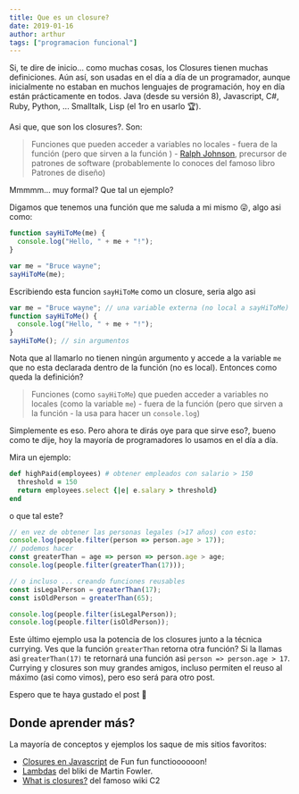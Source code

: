 ```yaml
---
title: Que es un closure?
date: 2019-01-16
author: arthur
tags: ["programacion funcional"]
---
```


Si, te dire de inicio... como muchas cosas, los Closures tienen muchas definiciones. Aún así, son usadas en el día a día de un programador, aunque inicialmente no estaban en muchos lenguajes de programación, hoy en día están prácticamente en todos. Java (desde su versión 8), Javascript, C#, Ruby, Python, ... Smalltalk, Lisp (el 1ro en usarlo 🏆).

Asi que, que son los closures?. Son:

> Funciones que pueden acceder a variables no locales - fuera de la función (pero que sirven a la función ) - [Ralph Johnson](http://wiki.c2.com/?WhatIsClosure), precursor de patrones de software (probablemente lo conoces del famoso libro Patrones de diseño)

Mmmmm... muy formal? Que tal un ejemplo?

Digamos que tenemos una función que me saluda a mi mismo 😜, algo asi como:

```javascript
function sayHiToMe(me) {
  console.log("Hello, " + me + "!");
}

var me = "Bruce wayne";
sayHiToMe(me);
```

Escribiendo esta funcion `sayHiToMe` como un closure, seria algo asi

```javascript
var me = "Bruce wayne"; // una variable externa (no local a sayHiToMe)
function sayHiToMe() {
  console.log("Hello, " + me + "!");
}
sayHiToMe(); // sin argumentos
```

Nota que al llamarlo no tienen ningún argumento y accede a la variable `me` que no esta declarada dentro de la función (no es local). Entonces como queda la definición?

> Funciones (como `sayHiToMe`) que pueden acceder a variables no locales (como la variable `me`) - fuera de la función (pero que sirven a la función - la usa para hacer un `console.log`)

Simplemente es eso. Pero ahora te dirás oye para que sirve eso?, bueno como te dije, hoy la mayoría de programadores lo usamos en el día a día.

Mira un ejemplo:

```ruby
def highPaid(employees) # obtener empleados con salario > 150
  threshold = 150
  return employees.select {|e| e.salary > threshold}
end
```

o que tal este?

```javascript
// en vez de obtener las personas legales (>17 años) con esto:
console.log(people.filter(person => person.age > 17));
// podemos hacer
const greaterThan = age => person => person.age > age;
console.log(people.filter(greaterThan(17)));

// o incluso ... creando funciones reusables
const isLegalPerson = greaterThan(17);
const isOldPerson = greaterThan(65);

console.log(people.filter(isLegalPerson));
console.log(people.filter(isOldPerson));
```

Este último ejemplo usa la potencia de los closures junto a la técnica currying. Ves que la función `greaterThan` retorna otra función? Si la llamas asi `greaterThan(17)` te retornará una función asi `person => person.age > 17`. Currying y closures son muy grandes amigos, incluso permiten el reuso al máximo (asi como vimos), pero eso será para otro post.

Espero que te haya gustado el post 🙂

## Donde aprender más?

La mayoría de conceptos y ejemplos los saque de mis sitios favoritos:

- [Closures en Javascript](https://www.youtube.com/watch?v=CQqwU2Ixu-U) de Fun fun functioooooon!
- [Lambdas](https://martinfowler.com/bliki/Lambda.html) del bliki de Martin Fowler.
- [What is closures?](http://wiki.c2.com/?WhatIsClosure) del famoso wiki C2
